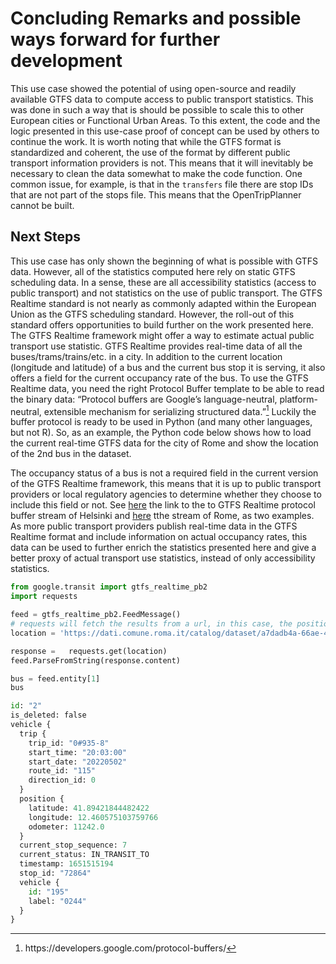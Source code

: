 
# Concluding Remarks and possible ways forward for further development

This use case showed the potential of using open-source and readily available GTFS data to compute access to public transport statistics. This was done in such a way that is should be possible to scale this to other European cities or Functional Urban Areas. To this extent, the code and the logic presented in this use-case proof of concept can be used by others to continue the work. It is worth noting that while the GTFS format is standardized and coherent, the use of the format by different public transport information providers is not. This means that it will inevitably be necessary to clean the data somewhat to make the code function. One common issue, for example, is that in the `transfers` file there are stop IDs that are not part of the stops file. This means that the OpenTripPlanner cannot be built.

## Next Steps

This use case has only shown the beginning of what is possible with GTFS data. However, all of the statistics computed here rely on static GTFS scheduling data. In a sense, these are all accessibility statistics (access to public transport) and not statistics on the use of public transport. The GTFS Realtime standard is not nearly as commonly adapted within the European Union as the GTFS scheduling standard. However, the roll-out of this standard offers opportunities to build further on the work presented here. The GTFS Realtime framework might offer a way to estimate actual public transport use statistic. GTFS Realtime provides real-time data of all the buses/trams/trains/etc. in a city. In addition to the current location (longitude and latitude) of a bus and the current bus stop it is serving, it also offers a field for the current occupancy rate of the bus.
To use the GTFS Realtime data, you need the right Protocol Buffer template to be able to read the binary data: "Protocol buffers are Google's language-neutral, platform-neutral, extensible mechanism for serializing structured data."^[https://developers.google.com/protocol-buffers/]  Luckily the buffer protocol is ready to be used in Python (and many other languages, but not R). So, as an example, the Python code below shows how to load the current real-time GTFS data for the city of Rome and show the location of the 2nd bus in the dataset. 
 
 
The occupancy status of a bus is not a required field in the current version of the GTFS Realtime framework, this means that it is up to public transport providers or local regulatory agencies to determine whether they choose to include this field or not.   See [here](https://digitransit.fi/en/developers/apis/4-realtime-api/vehicle-positions/) the link to the to GTFS Realtime protocol buffer stream of Helsinki and  [here](https://dati.comune.roma.it/catalog/dataset/c_h501-d-9000) tthe stream of Rome, as two examples. As more public transport providers publish real-time data in the GTFS Realtime format and include information on actual occupancy rates, this data can be used to further enrich the statistics presented here and give a better proxy of actual transport use statistics, instead of only accessibility statistics.


```python
from google.transit import gtfs_realtime_pb2
import requests

feed = gtfs_realtime_pb2.FeedMessage()
# requests will fetch the results from a url, in this case, the positions of all Romes buses
location = 'https://dati.comune.roma.it/catalog/dataset/a7dadb4a-66ae-4eff-8ded-a102064702ba/resource/d2b123d6-8d2d-4dee-9792-f535df3dc166/download/rome_vehicle_positions.pb'

response =   requests.get(location)       
feed.ParseFromString(response.content)

bus = feed.entity[1]
bus
```

```python
id: "2"
is_deleted: false
vehicle {
  trip {
    trip_id: "0#935-8"
    start_time: "20:03:00"
    start_date: "20220502"
    route_id: "115"
    direction_id: 0
  }
  position {
    latitude: 41.89421844482422
    longitude: 12.460575103759766
    odometer: 11242.0
  }
  current_stop_sequence: 7
  current_status: IN_TRANSIT_TO
  timestamp: 1651515194
  stop_id: "72864"
  vehicle {
    id: "195"
    label: "0244"
  }
}
```

